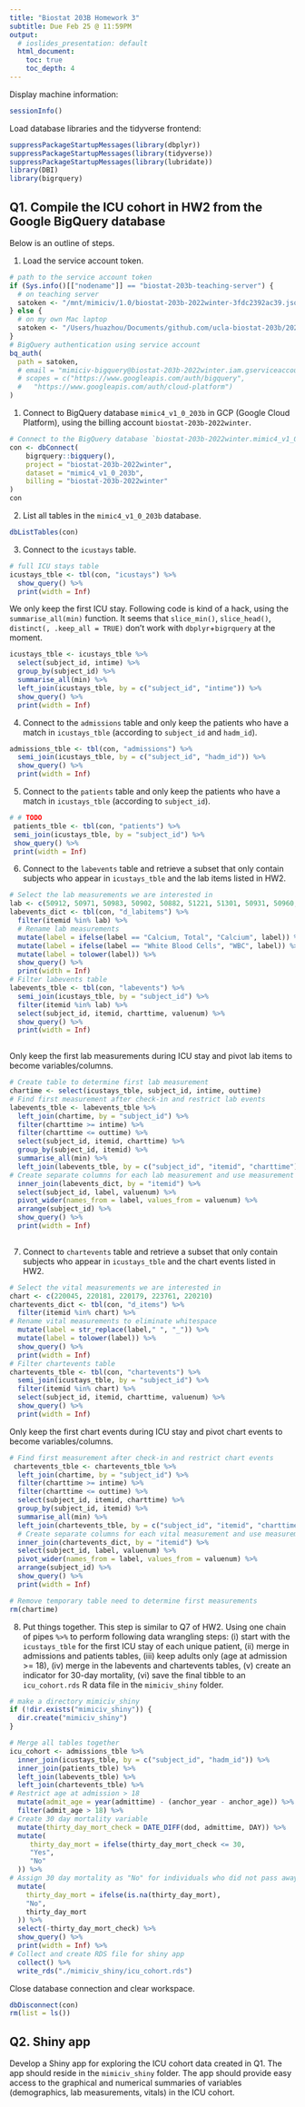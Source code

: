 ```yaml
---
title: "Biostat 203B Homework 3"
subtitle: Due Feb 25 @ 11:59PM
output:
  # ioslides_presentation: default
  html_document:
    toc: true
    toc_depth: 4
---
```


Display machine information:
```r
sessionInfo()
```

Load database libraries and the tidyverse frontend:
```r
suppressPackageStartupMessages(library(dbplyr))
suppressPackageStartupMessages(library(tidyverse))
suppressPackageStartupMessages(library(lubridate))
library(DBI)
library(bigrquery)
```

## Q1. Compile the ICU cohort in HW2 from the Google BigQuery database 

Below is an outline of steps.

1. Load the service account token.
```r
# path to the service account token 
if (Sys.info()[["nodename"]] == "biostat-203b-teaching-server") {
  # on teaching server
  satoken <- "/mnt/mimiciv/1.0/biostat-203b-2022winter-3fdc2392ac39.json"
} else {
  # on my own Mac laptop
  satoken <- "/Users/huazhou/Documents/github.com/ucla-biostat-203b/2022winter/hw/hw3/biostat-203b-2022winter-3fdc2392ac39.json"
}
# BigQuery authentication using service account
bq_auth(
  path = satoken,
  # email = "mimiciv-bigquery@biostat-203b-2022winter.iam.gserviceaccount.com",
  # scopes = c("https://www.googleapis.com/auth/bigquery",
  #   "https://www.googleapis.com/auth/cloud-platform")
)
```

1. Connect to BigQuery database `mimic4_v1_0_203b` in GCP (Google Cloud Platform), using the billing account `biostat-203b-2022winter`.
```r
# Connect to the BigQuery database `biostat-203b-2022winter.mimic4_v1_0_203b`
con <- dbConnect(
    bigrquery::bigquery(),
    project = "biostat-203b-2022winter",
    dataset = "mimic4_v1_0_203b",
    billing = "biostat-203b-2022winter"
)
con
```

2. List all tables in the `mimic4_v1_0_203b` database.
```r
dbListTables(con)
```

3. Connect to the `icustays` table.
```r
# full ICU stays table
icustays_tble <- tbl(con, "icustays") %>%
  show_query() %>%
  print(width = Inf)
```
We only keep the first ICU stay. Following code is kind of a hack, using the `summarise_all(min)` function. It seems that `slice_min()`, `slice_head()`, `distinct(, .keep_all = TRUE)` don't work with `dbplyr`+`bigrquery` at the moment.
```r
icustays_tble <- icustays_tble %>% 
  select(subject_id, intime) %>% 
  group_by(subject_id) %>% 
  summarise_all(min) %>%
  left_join(icustays_tble, by = c("subject_id", "intime")) %>%
  show_query() %>%
  print(width = Inf)
```


4. Connect to the `admissions` table and only keep the patients who have a match in `icustays_tble` (according to `subject_id` and `hadm_id`).
```r
admissions_tble <- tbl(con, "admissions") %>%
  semi_join(icustays_tble, by = c("subject_id", "hadm_id")) %>%
  show_query() %>%
  print(width = Inf)
```

5. Connect to the `patients` table and only keep the patients who have a match in `icustays_tble` (according to `subject_id`).
```r
# # TODO
 patients_tble <- tbl(con, "patients") %>%
 semi_join(icustays_tble, by = "subject_id") %>%
 show_query() %>%
 print(width = Inf)

```

6. Connect to the `labevents` table and retrieve a subset that only contain subjects who appear in `icustays_tble` and the lab items listed in HW2. 
```r
# Select the lab measurements we are interested in 
lab <- c(50912, 50971, 50983, 50902, 50882, 51221, 51301, 50931, 50960, 50893)
labevents_dict <- tbl(con, "d_labitems") %>%
  filter(itemid %in% lab) %>%
  # Rename lab measurements 
  mutate(label = ifelse(label == "Calcium, Total", "Calcium", label)) %>%
  mutate(label = ifelse(label == "White Blood Cells", "WBC", label)) %>%
  mutate(label = tolower(label)) %>%
  show_query() %>%
  print(width = Inf)
# Filter labevents table
labevents_tble <- tbl(con, "labevents") %>%
  semi_join(icustays_tble, by = "subject_id") %>%
  filter(itemid %in% lab) %>%
  select(subject_id, itemid, charttime, valuenum) %>%
  show_query() %>%
  print(width = Inf)
 
```
Only keep the first lab measurements during ICU stay and pivot lab items to become variables/columns.
```r
# Create table to determine first lab measurement
chartime <- select(icustays_tble, subject_id, intime, outtime)
# Find first measurement after check-in and restrict lab events
labevents_tble <- labevents_tble %>%  
  left_join(chartime, by = "subject_id") %>% 
  filter(charttime >= intime) %>%
  filter(charttime <= outtime) %>%
  select(subject_id, itemid, charttime) %>% 
  group_by(subject_id, itemid) %>% 
  summarise_all(min) %>%
  left_join(labevents_tble, by = c("subject_id", "itemid", "charttime")) %>%
# Create separate columns for each lab measurement and use measurement names
  inner_join(labevents_dict, by = "itemid") %>%
  select(subject_id, label, valuenum) %>%
  pivot_wider(names_from = label, values_from = valuenum) %>%
  arrange(subject_id) %>%
  show_query() %>%
  print(width = Inf)
  
```

7. Connect to `chartevents` table and retrieve a subset that only contain subjects who appear in `icustays_tble` and the chart events listed in HW2.
```r
# Select the vital measurements we are interested in 
chart <- c(220045, 220181, 220179, 223761, 220210)
chartevents_dict <- tbl(con, "d_items") %>%
  filter(itemid %in% chart) %>%
# Rename vital measurements to eliminate whitespace
  mutate(label = str_replace(label," ", "_")) %>%
  mutate(label = tolower(label)) %>%
  show_query() %>%
  print(width = Inf)
# Filter chartevents table
chartevents_tble <- tbl(con, "chartevents") %>%
  semi_join(icustays_tble, by = "subject_id") %>%
  filter(itemid %in% chart) %>%
  select(subject_id, itemid, charttime, valuenum) %>%
  show_query() %>%
  print(width = Inf)
```
Only keep the first chart events during ICU stay and pivot chart events to become variables/columns.
```r
# Find first measurement after check-in and restrict chart events
 chartevents_tble <- chartevents_tble %>%  
  left_join(chartime, by = "subject_id") %>% 
  filter(charttime >= intime) %>%
  filter(charttime <= outtime) %>%
  select(subject_id, itemid, charttime) %>% 
  group_by(subject_id, itemid) %>% 
  summarise_all(min) %>%
  left_join(chartevents_tble, by = c("subject_id", "itemid", "charttime")) %>%
  # Create separate columns for each vital measurement and use measurement names
  inner_join(chartevents_dict, by = "itemid") %>%
  select(subject_id, label, valuenum) %>%
  pivot_wider(names_from = label, values_from = valuenum) %>%
  arrange(subject_id) %>%
  show_query() %>%
  print(width = Inf)

# Remove temporary table need to determine first measurements
rm(chartime)
```

8. Put things together. This step is similar to Q7 of HW2. Using one chain of pipes `%>%` to perform following data wrangling steps: (i) start with the `icustays_tble` for the first ICU stay of each unique patient, (ii) merge in admissions and patients tables, (iii) keep adults only (age at admission >= 18), (iv) merge in the labevents and chartevents tables, (v) create an indicator for 30-day mortality, (vi) save the final tibble to an `icu_cohort.rds` R data file in the `mimiciv_shiny` folder.

```r
# make a directory mimiciv_shiny
if (!dir.exists("mimiciv_shiny")) {
  dir.create("mimiciv_shiny")
}
```

```r
# Merge all tables together
icu_cohort <- admissions_tble %>%
  inner_join(icustays_tble, by = c("subject_id", "hadm_id")) %>%
  inner_join(patients_tble) %>%
  left_join(labevents_tble) %>%
  left_join(chartevents_tble) %>%
# Restrict age at admission > 18
  mutate(admit_age = year(admittime) - (anchor_year - anchor_age)) %>%
  filter(admit_age > 18) %>%
# Create 30 day mortality variable
  mutate(thirty_day_mort_check = DATE_DIFF(dod, admittime, DAY)) %>%
  mutate(
     thirty_day_mort = ifelse(thirty_day_mort_check <= 30, 
     "Yes", 
     "No"
  )) %>%
# Assign 30 day mortality as "No" for individuals who did not pass away
  mutate(
    thirty_day_mort = ifelse(is.na(thirty_day_mort), 
    "No",
    thirty_day_mort
  )) %>%
  select(-thirty_day_mort_check) %>%  
  show_query() %>%
  print(width = Inf) %>%
# Collect and create RDS file for shiny app
  collect() %>%
  write_rds("./mimiciv_shiny/icu_cohort.rds") 
```

Close database connection and clear workspace.
```r
dbDisconnect(con)
rm(list = ls())
```

## Q2. Shiny app

Develop a Shiny app for exploring the ICU cohort data created in Q1. The app should reside in the `mimiciv_shiny` folder. The app should provide easy access to the graphical and numerical summaries of variables (demographics, lab measurements, vitals) in the ICU cohort.

